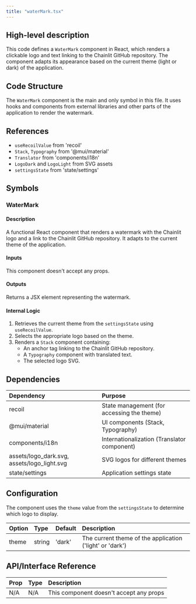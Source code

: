 ```yaml
---
title: "waterMark.tsx"
---
```


## High-level description
This code defines a `WaterMark` component in React, which renders a clickable logo and text linking to the Chainlit GitHub repository. The component adapts its appearance based on the current theme (light or dark) of the application.

## Code Structure
The `WaterMark` component is the main and only symbol in this file. It uses hooks and components from external libraries and other parts of the application to render the watermark.

## References
- `useRecoilValue` from 'recoil'
- `Stack`, `Typography` from '@mui/material'
- `Translator` from 'components/i18n'
- `LogoDark` and `LogoLight` from SVG assets
- `settingsState` from 'state/settings'

## Symbols

### WaterMark
#### Description
A functional React component that renders a watermark with the Chainlit logo and a link to the Chainlit GitHub repository. It adapts to the current theme of the application.

#### Inputs
This component doesn't accept any props.

#### Outputs
Returns a JSX element representing the watermark.

#### Internal Logic
1. Retrieves the current theme from the `settingsState` using `useRecoilValue`.
2. Selects the appropriate logo based on the theme.
3. Renders a `Stack` component containing:
   - An anchor tag linking to the Chainlit GitHub repository.
   - A `Typography` component with translated text.
   - The selected logo SVG.

## Dependencies
| Dependency | Purpose |
|:-----------|:--------|
| recoil | State management (for accessing the theme) |
| @mui/material | UI components (Stack, Typography) |
| components/i18n | Internationalization (Translator component) |
| assets/logo_dark.svg, assets/logo_light.svg | SVG logos for different themes |
| state/settings | Application settings state |

## Configuration
The component uses the `theme` value from the `settingsState` to determine which logo to display.

| Option | Type | Default | Description |
|:-------|:-----|:--------|:------------|
| theme | string | 'dark' | The current theme of the application ('light' or 'dark') |

## API/Interface Reference
| Prop | Type | Description |
|:-----|:-----|:------------|
| N/A | N/A | This component doesn't accept any props |